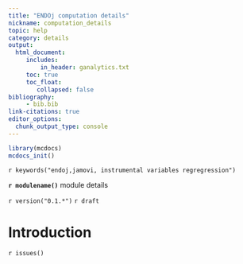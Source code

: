 ```yaml
---
title: "ENDOj computation details"
nickname: computation_details
topic: help
category: details
output: 
  html_document:
     includes:
         in_header: ganalytics.txt
     toc: true
     toc_float:
        collapsed: false
bibliography: 
     - bib.bib
link-citations: true
editor_options: 
  chunk_output_type: console
---
```



```r
library(mcdocs)
mcdocs_init()

```

`r keywords("endoj,jamovi, instrumental variables regregression")`

**`r modulename()`** module details

`r version("0.1.*")` 
`r draft`


# Introduction





`r issues()`


